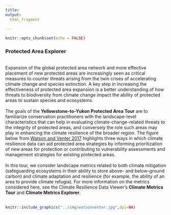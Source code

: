 ```yaml
---
title: 
output:
  html_fragment
    
---
```

```r
knitr::opts_chunk$set(echo = FALSE)
```
### **Protected Area Explorer**
<br>
Expansion of the global protected area network and more effective placement of new protected areas are increasingly seen as critical measures to counter threats arising from the twin crises of accelerating climate change and species extinction. A key step in increasing the effectiveness of protected area expansion is a better understanding of how threats to biodiversity from climate change impact the ability of protected areas to sustain species and ecosystems.
<br>
<br>
The goals of the **Yellowstone-to-Yukon Protected Area Tour** are to familiarize conservation practitioners with the landscape-level characteristics that can help in evaluating climate-change-related threats to the integrity of protected areas, and conversely the role such areas may play in enhancing the climate resilience of the broader region. The figure below from [Watson and Venter 2017](https://www.nature.com/articles/nature24144) highlights three ways in which climate resilience data can aid protected area strategies by informing prioritization of new areas for protection or contributing to vulnerability assessments and management strategies for existing protected areas.
<br>
<br>
In this tour, we consider landscape metrics related to both climate mitigation (safeguarding ecosystems in their ability to store above- and below-ground carbon) and climate adaptation and resilience (for example, the ability of an area to provide climate refugia). For more information on the metrics considered here, see the Climate Resilience Data Viewer's **Climate Metrics Tour** and **Climate Metrics Explorer**.
<br>
<br>
```r
knitr::include_graphics("../img/watsonventer.jpg",dpi=NA)
```